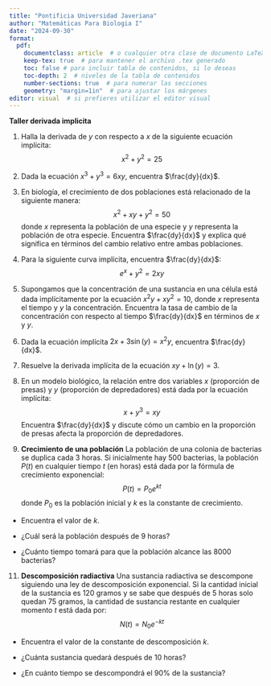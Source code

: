 ```yaml
---
title: "Pontificia Universidad Javeriana"
author: "Matemáticas Para Biologia I"
date: "2024-09-30"
format: 
  pdf:
    documentclass: article  # o cualquier otra clase de documento LaTeX
    keep-tex: true  # para mantener el archivo .tex generado
    toc: false # para incluir tabla de contenidos, si lo deseas
    toc-depth: 2  # niveles de la tabla de contenidos
    number-sections: true  # para numerar las secciones
    geometry: "margin=1in"  # para ajustar los márgenes
editor: visual  # si prefieres utilizar el editor visual
---
```



**Taller derivada implicita**



 1. Halla la derivada de $y$ con respecto a $x$ de la siguiente ecuación implícita:
$$ x^2 + y^2 = 25 $$

2. Dada la ecuación $x^3 + y^3 = 6xy$, encuentra $\frac{dy}{dx}$.

3. En biología, el crecimiento de dos poblaciones está relacionado de la siguiente manera:
$$ x^2 + xy + y^2 = 50 $$
donde $x$ representa la población de una especie y $y$ representa la población de otra especie. Encuentra $\frac{dy}{dx}$ y explica qué significa en términos del cambio relativo entre ambas poblaciones.

4. Para la siguiente curva implícita, encuentra $\frac{dy}{dx}$:
$$ e^{x} + y^2 = 2xy $$

6. Supongamos que la concentración de una sustancia en una célula está dada implícitamente por la ecuación $x^2y + xy^2 = 10$, donde $x$ representa el tiempo y $y$ la concentración. Encuentra la tasa de cambio de la concentración con respecto al tiempo $\frac{dy}{dx}$ en términos de $x$ y $y$.

7. Dada la ecuación implícita $2x + 3\sin(y) = x^2y$, encuentra $\frac{dy}{dx}$.

8. Resuelve la derivada implícita de la ecuación $xy + \ln(y) = 3$.

9. En un modelo biológico, la relación entre dos variables $x$ (proporción de presas) y $y$ (proporción de depredadores) está dada por la ecuación implícita:
$$ x + y^3 = xy $$
Encuentra $\frac{dy}{dx}$ y discute cómo un cambio en la proporción de presas afecta la proporción de depredadores.


10. **Crecimiento de una población** La población de una colonia de bacterias se duplica cada 3 horas. Si inicialmente hay 500 bacterias, la población $P(t)$ en cualquier tiempo $t$ (en horas) está dada por la fórmula de crecimiento exponencial:
$$ P(t) = P_0 e^{kt} $$
donde $P_0$ es la población inicial y $k$ es la constante de crecimiento.

+ Encuentra el valor de $k$.

+ ¿Cuál será la población después de 9 horas?

+ ¿Cuánto tiempo tomará para que la población alcance las 8000 bacterias?


11. **Descomposición radiactiva** Una sustancia radiactiva se descompone siguiendo una ley de descomposición exponencial. Si la cantidad inicial de la sustancia es 120 gramos y se sabe que después de 5 horas solo quedan 75 gramos, la cantidad de sustancia restante en cualquier momento $t$ está dada por:
$$ N(t) = N_0 e^{-kt} $$

+ Encuentra el valor de la constante de descomposición $k$.

+ ¿Cuánta sustancia quedará después de 10 horas?

+ ¿En cuánto tiempo se descompondrá el 90\% de la sustancia?
